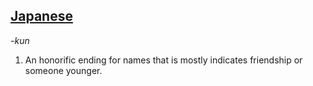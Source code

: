 ==[[Japanese]]==

''-kun''
#An honorific ending for names that is mostly indicates friendship or someone younger.